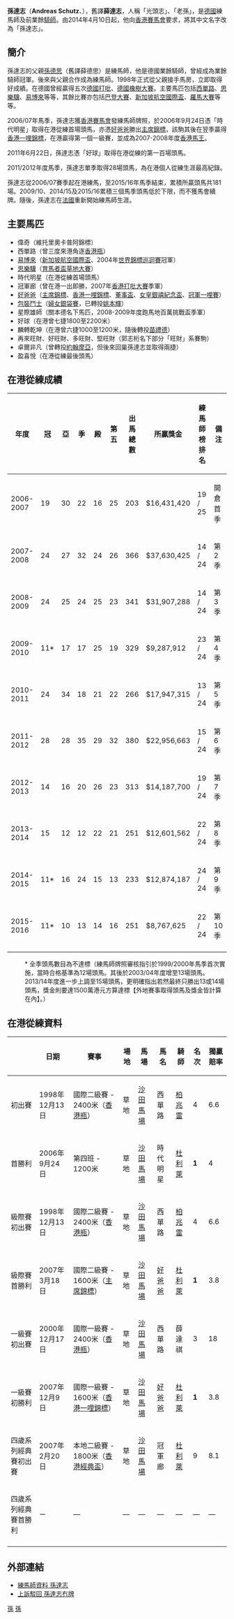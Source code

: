 '''孫達志'''（'''Andreas Schutz'''、{{bd|1968年|2月19日|catIdx=Schutz, Andreas}}），舊譯'''薛達志'''，人稱「光頭志」、「老孫」，是[[德國|德國]]練馬師及前業餘[[騎師|騎師]]。由2014年4月10日起，他向[[香港賽馬會|香港賽馬會]]要求，將其中文名字改為「孫達志」。

==簡介==
孫達志的父親[[孫德思|孫德思]]（舊譯薛德思）是練馬師，他是德國業餘騎師，曾經成為業餘騎師冠軍。後來與父親合作成為練馬師。1998年正式從父親接手馬房，立即取得好成績。在德國曾經贏得五次[[德國打吡|德國打吡]]、[[德國橡樹大賽|德國橡樹大賽]]。主要馬匹包括[[西單路|西單路]]、[[思樂驥|思樂驥]]、[[易博來|易博來]]等等，其餘比賽亦包括[[巴登大賽|巴登大賽]]、[[新加坡航空國際盃|新加坡航空國際盃]]、[[羅馬大賽|羅馬大賽]]等等。

2006/07年馬季，孫達志獲[[香港賽馬會|香港賽馬會]]發練馬師牌照，於2006年9月24日憑「時代明星」取得在港從練首場頭馬，亦憑[[好爸爸|好爸爸]]勝出[[主席錦標|主席錦標]]，該駒其後在翌季贏得[[香港一哩錦標|香港一哩錦標]]，在港贏得第一個一級賽，並成為2007-2008年度[[香港馬王|香港馬王]]。

2011年6月22日，孫達志憑「好球」取得在港從練的第一百場頭馬。

2011/2012年度馬季，孫達志單季取得28場頭馬，為在港個人從練生涯最高紀錄。

孫達志從2006/07賽季起在港練馬，至2015/16年馬季結束，累積所贏頭馬共181場。2009/10、2014/15及2015/16累積三個馬季頭馬低於下限，而不獲馬會續牌。隨後，孫達志在[[法國|法國]]重新開始練馬師生涯。

==主要馬匹==
*偉奇（維托里奧卡普阿錦標）
*西單路（曾三度來港角逐[[香港瓶|香港瓶]]）
*[[易博來|易博來]]（[[新加坡航空國際盃|新加坡航空國際盃]]、2004年[[世界錦標巡迴賽|世界錦標巡迴賽]]冠軍）
*[[思樂驥|思樂驥]]（[[育馬者盃草地大賽|育馬者盃草地大賽]]）
*時代明星（在港從練首場頭馬）
*冠軍廊（曾在港一出即勝，2007年[[香港打吡大賽|香港打吡大賽]]季軍）
*[[好爸爸|好爸爸]]（[[主席錦標|主席錦標]]、[[香港一哩錦標|香港一哩錦標]]、[[董事盃_(香港)|董事盃]]、[[女皇銀禧紀念盃|女皇銀禧紀念盃]]、[[冠軍一哩賽|冠軍一哩賽]]）
*[[包裝鬥士|包裝鬥士]]（[[婦女銀袋賽|婦女銀袋賽]]，已轉投[[姚本輝|姚本輝]]）
*星際雄師（關本德名下馬匹，2008-2009年度跑馬地百萬挑戰盃季軍）
*好球（在港曾七捷1800至2200米）
*麟轉乾坤（在港曾六捷1000至1200米，隨後轉投[[苗禮德|苗禮德]]）
*再來旺財、好旺財、多旺財、堅旺財（郭志桁名下部分「旺財」系賽駒）
*卓爾非凡（曾轉投[[約翰摩亞|約翰摩亞]]，但後來回巢孫達志並取得兩捷）
*盈喜悅（在港從練最後頭馬）

==在港從練成績==
{| class="wikitable" style="text-align:center; width:700px; height:50px;"
|-
! 年度
! 冠
! 亞
! 季
! 殿
! 第五
! 出馬總數
! 所贏獎金
! 練馬師榜排名
! 備注
|-
! 2006-2007
| 19 || 30 || 22 || 16 || 25 || 203 || $16,431,420 || 19 / 25 || 開倉首季
|-
! 2007-2008
| 24 || 27 || 32 || 24 || 26 || 366 || $37,630,425 || 14 / 24 || 第2季 
|-
! 2008-2009
| 24 || 25 || 24 || 25 || 23 || 341 || $31,907,288 || 14 / 24 || 第3季 
|-
! 2009-2010
| 11* || 17 || 17 || 25 || 19 || 329 || $9,287,912 || 23 / 24 || 第4季 
|-
! 2010-2011
| 24 || 34 || 18 || 21 || 22 || 266 || $17,947,315 || 13 / 24 || 第5季 
|-
! 2011-2012
| 28 || 28 || 35 || 29 || 32 || 380 || $22,956,663 || 15 / 24 || 第6季 
|-
! 2012-2013
| 14 || 16 || 20 || 26 || 23 || 313 || $14,187,700 || 19 / 24 || 第7季 
|-
! 2013-2014
| 15 || 12 || 12 || 22 || 21 || 251 || $12,601,562 || 22 / 24 || 第8季 
|-
! 2014-2015
| 11* || 16 || 24 || 15 || 13 || 233 || $12,874,187 || 24 / 24 || 第9季 
|-
! 2015-2016
| 11* || 10 || 13 || 14 || 16 || 251 || $8,767,625 || 22 / 24 || 第10季 
|-
|}
: * 全季頭馬數目為不達標（練馬師牌照審核指引於1999/2000年馬季首次實施，當時合格基準為12場頭馬。其後於2003/04年度增至13場頭馬。2013/14年度進一步上調至15場頭馬，更明確指出若然最終只勝出13或14場頭馬，獎金則要達1500萬港元方算達標【外地賽事取得頭馬及獎金皆計算在內】。）

==在港從練資料==
{| class="wikitable" style="text-align:center; width:1000px; height:50px;"
|-
! 
! 日期
! 賽事
! 場地
! 馬場
! 馬名
! 騎師
! 名次
! 獨贏賠率
|-
! 初出賽
| 1998年12月13日 || 國際二級賽 - 2400米（[[香港瓶|香港瓶]]）|| 草地 || [[沙田馬場|沙田馬場]] || 西單路 || [[柏兆雷|柏兆雷]] || 4 || 6.6
|-
! 首勝利
| 2006年9月24日 || 第四班 - 1200米 || 草地 || [[沙田馬場|沙田馬場]] || 時代明星 || [[杜利萊|杜利萊]] || '''1''' || 4
|-
! 級際賽初出賽
| 1998年12月13日 || 國際二級賽 - 2400米（[[香港瓶|香港瓶]]）|| 草地 || [[沙田馬場|沙田馬場]] || 西單路 || [[柏兆雷|柏兆雷]] || 4 || 6.6
|-
! 級際賽首勝利
| 2007年3月18日 || 國際二級賽 - 1600米（[[主席錦標|主席錦標]]）|| 草地 || [[沙田馬場|沙田馬場]] || [[好爸爸|好爸爸]] || [[杜利萊|杜利萊]] || '''1''' || 3.8
|-
! 一級賽初出賽
| 2000年12月17日 || 國際一級賽 - 2400米（[[香港瓶|香港瓶]]）|| 草地 || [[沙田馬場|沙田馬場]] || 西單路 || 薛達祺 || 3 || 18
|-
! 一級賽初勝利
| 2007年12月9日 || 國際一級賽 - 1600米（[[香港一哩錦標|香港一哩錦標]]）|| 草地 || [[沙田馬場|沙田馬場]] || [[好爸爸|好爸爸]] || [[杜利萊|杜利萊]] || '''1''' || 3.8 
|-
! 四歲系列經典賽初出賽
| 2007年2月20日 || 本地二級賽 - 1800米（[[香港經典盃|香港經典盃]]）|| 草地 || [[沙田馬場|沙田馬場]] || 冠軍廊 || [[杜利萊|杜利萊]] || 9 || 8.1
|-
! 四歲系列經典賽首勝利
| ㄧ || — || — || — || — || — || — || —
|-
|}

==外部連結==
*[http://www.hkjc.com/chinese/racing/TrainerProfile.asp?TrainerCode=SA&season=Current 練馬師資料 孫達志]{{Wayback|url=http://www.hkjc.com/chinese/racing/TrainerProfile.asp?TrainerCode=SA&season=Current |date=20080918191541 }}
*[http://racing.on.cc/racing/new/20160727/rjnewa0003x0.html 上訴駁回 孫達志冇牌]{{Wayback|url=http://racing.on.cc/racing/new/20160727/rjnewa0003x0.html |date=20160730020629 }}

{{DEFAULTSORT:Schutz, Andreas}}

[[Category:德國練馬師|孫]]
[[Category:香港練馬師|孫]]